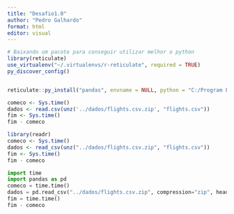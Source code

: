 ---
title: "Desafio1.0"
author: "Pedro Galhardo"
format: html
editor: visual
---

```{r}
# Baixando um pacote para conseguir utilizar melhor o python
library(reticulate)
use_virtualenv("~/.virtualenvs/r-reticulate", required = TRUE)
py_discover_config()


reticulate::py_install("pandas", envname = NULL, python = "C:/Program Files/Python312/python.exe")
```

```{r}
comeco <- Sys.time()
dados <- read.csv(unz('../dados/flights.csv.zip', "flights.csv"))
fim <- Sys.time()
fim - comeco
```

```{r}
library(readr)
comeco <- Sys.time()
dados <- read_csv(unz("../dados/flights.csv.zip", "flights.csv"))
fim <- Sys.time()
fim - comeco
```

```{python}
import time
import pandas as pd
comeco = time.time()
dados = pd.read_csv("../dados/flights.csv.zip", compression="zip", header=0, sep=",", low_memory=False)
fim = time.time()
fim - comeco
```
